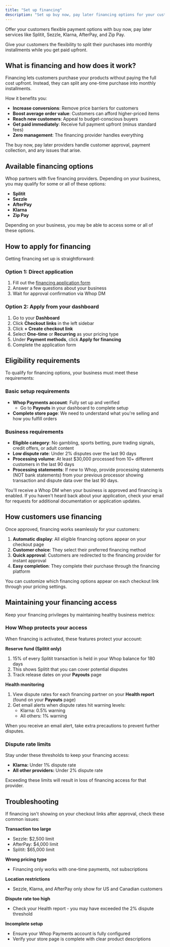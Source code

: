 ```yaml
---
title: "Set up financing"
description: "Set up buy now, pay later financing options for your customers"
---
```


Offer your customers flexible payment options with buy now, pay later services like Splitit, Sezzle, Klarna, AfterPay, and Zip Pay.

Give your customers the flexibility to split their purchases into monthly installments while you get paid upfront.

## What is financing and how does it work?

Financing lets customers purchase your products without paying the full cost upfront. Instead, they can split any one-time purchase into monthly installments.

How it benefits you:

- **Increase conversions**: Remove price barriers for customers
- **Boost average order value**: Customers can afford higher-priced items
- **Reach new customers**: Appeal to budget-conscious buyers
- **Get paid immediately**: Receive full payment upfront (minus standard fees)
- **Zero management**: The financing provider handles everything

The buy now, pay later providers handle customer approval, payment collection, and any issues that arise.

## Available financing options

Whop partners with five financing providers. Depending on your business, you may qualify for some or all of these options:

- **Splitit**
- **Sezzle**
- **AfterPay**
- **Klarna**
- **Zip Pay**

<Tip>
  Depending on your business, you may be able to access some or all of these options.
</Tip>

## How to apply for financing

Getting financing set up is straightforward:

### Option 1: Direct application

1. Fill out the [financing application form](https://hunterd.app.n8n.cloud/form/e9e21a0c-91d5-4cda-9b14-a9506be5af44)
2. Answer a few questions about your business
3. Wait for approval confirmation via Whop DM

### Option 2: Apply from your dashboard

1. Go to your **Dashboard**
2. Click **Checkout links** in the left sidebar
3. Click **\+ Create checkout link**
4. Select **One-time** or **Recurring** as your pricing type
5. Under **Payment methods**, click **Apply for financing**
6. Complete the application form

## Eligibility requirements

To qualify for financing options, your business must meet these requirements:

### Basic setup requirements

- **Whop Payments account**: Fully set up and verified
  - Go to **Payouts** in your dashboard to complete setup
- **Complete store page**: We need to understand what you're selling and how you fulfill orders

### Business requirements

- **Eligible category**: No gambling, sports betting, pure trading signals, credit offers, or adult content
- **Low dispute rate**: Under 2% disputes over the last 90 days
- **Processing volume**: At least \$30,000 processed from 10\+ different customers in the last 90 days
- **Processing statements**: If new to Whop, provide processing statements (NOT bank statements) from your previous processor showing transaction and dispute data over the last 90 days.

<Tip>
  You'll receive a Whop DM when your business is approved and financing is enabled. If you haven't heard back about your application, check your email for requests for additional documentation or application updates.
</Tip>

## How customers use financing

Once approved, financing works seamlessly for your customers:

1. **Automatic display**: All eligible financing options appear on your checkout page
2. **Customer choice**: They select their preferred financing method
3. **Quick approval**: Customers are redirected to the financing provider for instant approval
4. **Easy completion**: They complete their purchase through the financing platform

You can customize which financing options appear on each checkout link through your pricing settings.

## Maintaining your financing access

Keep your financing privileges by maintaining healthy business metrics:

### How Whop protects your access

When financing is activated, these features protect your account:

**Reserve fund (Splitit only)**

1. 15% of every Splitit transaction is held in your Whop balance for 180 days
2. This shows Splitit that you can cover potential disputes
3. Track release dates on your **Payouts** page

**Health monitoring**

1. View dispute rates for each financing partner on your **Health report** (found on your **Payouts** page)
2. Get email alerts when dispute rates hit warning levels:
   - Klarna: 0.5% warning
   - All others: 1% warning

<Tip>
  When you receive an email alert, take extra precautions to prevent further disputes.
</Tip>

### Dispute rate limits

Stay under these thresholds to keep your financing access:

- **Klarna:** Under 1% dispute rate
- **All other providers:** Under 2% dispute rate

Exceeding these limits will result in loss of financing access for that provider.

## Troubleshooting

If financing isn't showing on your checkout links after approval, check these common issues:

**Transaction too large**

- Sezzle: \$2,500 limit
- AfterPay: \$4,000 limit
- Splitit: \$65,000 limit

**Wrong pricing type**

- Financing only works with one-time payments, not subscriptions

**Location restrictions**

- Sezzle, Klarna, and AfterPay only show for US and Canadian customers

**Dispute rate too high**

- Check your Health report - you may have exceeded the 2% dispute threshold

**Incomplete setup**

- Ensure your Whop Payments account is fully configured
- Verify your store page is complete with clear product descriptions